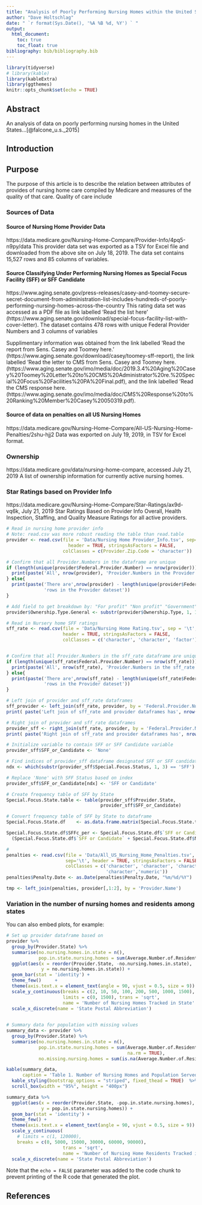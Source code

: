 ```yaml
---
title: "Analysis of Poorly Performing Nursing Homes within the United States"
author: "Dave Holtschlag"
date: " `r format(Sys.Date(), '%A %B %d, %Y') ` "
output: 
  html_document:
    toc: true
    toc_float: true
bibliography: bib/bibliography.bib  
---
```


```r
library(tidyverse)
# library(kable)
library(kableExtra)
library(ggthemes)
knitr::opts_chunk$set(echo = TRUE)
```

## Abstract
An analysis of data on poorly performing nursing homes in the United States...[@falcone_u.s._2015]

## Introduction


## Purpose
The purpose of this article is to describe the relation between attributes of provides of nursing home care compiled by Medicare and measures of the quality of that care.  Quality of care include  

### Sources of Data

#### Source of Nursing Home Provider Data
https://data.medicare.gov/Nursing-Home-Compare/Provider-Info/4pq5-n9py/data
This provider data set was exported as a TSV for Excel file and downloaded from the above site on July 18, 2019. The data set contains 15,527 rows and 85 columns of variables.


#### Source Classifying Under Performing Nursing Homes as Special Focus Facility (SFF) or SFF Candidate
https://www.aging.senate.gov/press-releases/casey-and-toomey-secure-secret-document-from-administration-list-includes-hundreds-of-poorly-performing-nursing-homes-across-the-country
This rating data set was accessed as a PDF file as link labelled 'Read the list here' (https://www.aging.senate.gov/download/special-focus-facility-list-with-cover-letter).
The dataset contains 478 rows with unique Federal Provider Numbers and 3 columns of variables

Supplimentary information was obtained from the link labelled 'Read the report from Sens. Casey and Toomey here.' (https://www.aging.senate.gov/download/casey/toomey-sff-report), the link labelled 'Read the letter to CMS from Sens. Casey and Toomey here. (https://www.aging.senate.gov/imo/media/doc/2019.3.4%20Aging%20Casey%20Toomey%20Letter%20to%20CMS%20Administrator%20re.%20Special%20Focus%20Facilities%20PA%20Final.pdf), and the link labelled 'Read the CMS response here. (https://www.aging.senate.gov/imo/media/doc/CMS%20Response%20to%20Ranking%20Member%20Casey%20050319.pdf).


#### Source of data on penalties on all US Nursing Homes
https://data.medicare.gov/Nursing-Home-Compare/All-US-Nursing-Home-Penalties/2shu-hjj2
Data was exported on July 19, 2019, in TSV for Excel format.

### Ownership 
https://data.medicare.gov/data/nursing-home-compare, accessed July 21, 2019
A list of ownership information for currently active nursing homes.

### Star Ratings based on Provider Info
https://data.medicare.gov/Nursing-Home-Compare/Star-Ratings/ax9d-vq6k, July 21, 2019
Star Ratings Based on Provider Info Overall, Health Inspection, Staffing, and Quality Measure Ratings for all active providers.


```r

# Read in nursing home provider info
# Note: read.csv was more robust reading the table than read.table
provider <- read.csv(file = 'Data/Nursing Home Provider_Info.tsv', sep='\t',
                       header = TRUE, stringsAsFactors = FALSE,
                     colClasses = c(Provider.Zip.Code = 'character'))

# Confirm that all Provider.Numbers in the dataframe are unique
if (length(unique(provider$Federal.Provider.Number) == nrow(provider))){
  print(paste('All', nrow(provider), 'Provider.Numbers in the Provider dataset are unique.'))
} else{
  print(paste('There are',nrow(provider) - length(unique(provider$Federal.Provider.Number)),
              'rows in the Provider dateset'))
}

# Add field to get breakdown by: "For profit" "Non profit" "Government"
provider$Ownership.Type.General <- substr(provider$Ownership.Type, 1, 10)

# Read in Nursery home SFF ratings
sff_rate <- read.csv(file = 'Data/Nursing Home Rating.tsv', sep = '\t',
                     header = TRUE, stringsAsFactors = FALSE,
                     colClasses = c('character', 'character', 'factor'))


# Confirm that all Provider.Numbers in the sff_rate dataframe are unique
if (length(unique(sff_rate$Federal.Provider.Number) == nrow(sff_rate))){
  print(paste('All', nrow(sff_rate), 'Provider.Numbers in the sff_rate dataset are unique.'))
} else{
  print(paste('There are',nrow(sff_rate) - length(unique(sff_rate$Federal.Provider.Number)),
              'rows in the Provider dateset'))
}

# Left join of provider and sff_rate dataframes
sff_provider <- left_join(sff_rate, provider, by = 'Federal.Provider.Number')
print( paste('Left join of sff_rate and provider dataframes has', nrow(sff_provider), 'rows.') )

# Right join of provider and sff_rate dataframes
provider_sff <- right_join(sff_rate, provider, by = 'Federal.Provider.Number')
print( paste('Right join of sff_rate and provider dataframes has', nrow(provider_sff), 'rows.') )

# Initialize variable to contain SFF or SFF Candidate variable
provider_sff$SFF_or_Candidate <- 'None'

# Find indices of provider_sff dataframe designated SFF or SFF candidate
ndx <- which(substr(provider_sff$Special.Focus.Status, 1, 3) == 'SFF')

# Replace 'None' with SFF Status based on index
provider_sff$SFF_or_Candidate[ndx] <- 'SFF or Candidate'

# Create frequency table of SFF by State
Special.Focus.State.table <- table(provider_sff$Provider.State,
                                   provider_sff$SFF_or_Candidate)

# Convert frequency table of SFF by State to dataframe
Special.Focus.State.df    <- as.data.frame.matrix(Special.Focus.State.table)

Special.Focus.State.df$SFFc_per <- Special.Focus.State.df$`SFF or Candidate` /
  (Special.Focus.State.df$`SFF or Candidate` + Special.Focus.State.df$None) * 100

#
penalties <- read.csv(file = 'Data/All_US_Nursing_Home_Penalties.tsv',
                      sep='\t', header = TRUE, stringsAsFactors = FALSE,
                      colClasses = c('character', 'character', 'character',
                                     'character','numeric'))
penalties$Penalty.Date <- as.Date(penalties$Penalty.Date, "%m/%d/%Y")

tmp <- left_join(penalties, provider[,1:2], by = 'Provider.Name')


```

### Variation in the number of nursing homes and residents among states 

You can also embed plots, for example:

```r

# Set up provider dataframe based on
provider %>% 
  group_by(Provider.State) %>% 
  summarise(no.nursing.homes.in.state = n(), 
            pop.in.state.nursing.homes = sum(Average.Number.of.Residents.Per.Day)) %>% 
  ggplot(aes(x = reorder(Provider.State, -no.nursing.homes.in.state), 
             y = no.nursing.homes.in.state)) +
  geom_bar(stat = 'identity') +
  theme_few()     +
  theme(axis.text.x = element_text(angle = 90, vjust = 0.5, size = 9)) +
  scale_y_continuous(breaks = c(2, 10, 50, 100, 200, 500, 1000, 1500), 
                     limits = c(0, 1500), trans = 'sqrt',
                     name = 'Number of Nursing Homes Tracked in State' ) +
  scale_x_discrete(name = 'State Postal Abbreviation')
  

# Summary data for population with missing values
summary_data <- provider %>% 
  group_by(Provider.State) %>% 
  summarise(no.nursing.homes.in.state = n(), 
            pop.in.state.nursing.homes = sum(Average.Number.of.Residents.Per.Day, 
                                             na.rm = TRUE),
            no.missing.nursing.homes = sum(is.na(Average.Number.of.Residents.Per.Day)))

kable(summary_data, 
      caption = 'Table 1. Number of Nursing Homes and Population Served by State') %>%
  kable_styling(bootstrap_options = "striped", fixed_thead = TRUE)  %>%
  scroll_box(width = "95%", height = "400px")

summary_data %>% 
  ggplot(aes(x = reorder(Provider.State, -pop.in.state.nursing.homes), 
             y = pop.in.state.nursing.homes)) +
  geom_bar(stat = 'identity') +
  theme_few() +
  theme(axis.text.x = element_text(angle = 90, vjust = 0.5, size = 9)) +
  scale_y_continuous(
    # limits = c(1, 120000),
    breaks = c(0, 5000, 15000, 30000, 60000, 90000), 
                     trans = 'sqrt',
                     name = 'Number of Nursing Home Residents Tracked in State' ) +
  scale_x_discrete(name = 'State Postal Abbreviation')


```

Note that the `echo = FALSE` parameter was added to the code chunk to prevent printing of the R code that generated the plot.

## References
